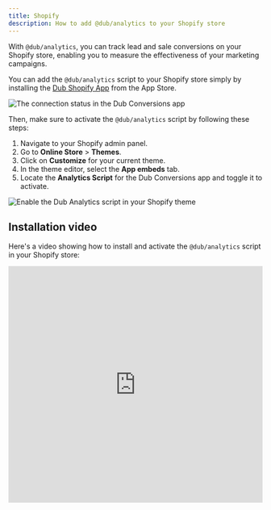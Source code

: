 ```yaml
---
title: Shopify
description: How to add @dub/analytics to your Shopify store
---
```



With `@dub/analytics`, you can track lead and sale conversions on your Shopify store, enabling you to measure the effectiveness of your marketing campaigns.

You can add the `@dub/analytics` script to your Shopify store simply by installing the [Dub Shopify App](https://d.to/shopify/app) from the App Store.

<Frame>
  <img
    src="/images/shopify/shopify-app.png"
    alt="The connection status in the Dub Conversions app"
  />
</Frame>

Then, make sure to activate the `@dub/analytics` script by following these steps:

1. Navigate to your Shopify admin panel.
2. Go to **Online Store** > **Themes**.
3. Click on **Customize** for your current theme.
4. In the theme editor, select the **App embeds** tab.
5. Locate the **Analytics Script** for the Dub Conversions app and toggle it to activate.

<Frame>
  <img
    src="/images/shopify/shopify-enable-tracking-script.png"
    alt="Enable the Dub Analytics script in your Shopify theme"
  />
</Frame>

<DubClientInstallVerify />

## Installation video

Here's a video showing how to install and activate the `@dub/analytics` script in your Shopify store:

<iframe
  width="100%"
  height="469px"
  className="rounded-xl"
  src="https://www.loom.com/embed/936970b8db5b41488657fa92ffec384a?sid=04030975-6d7e-4126-8487-a1d9a3095efc"
  title="Loom video player"
  frameborder="0"
  allow="accelerometer; autoplay; clipboard-write; encrypted-media; gyroscope; picture-in-picture; web-share"
  referrerpolicy="strict-origin-when-cross-origin"
  allowfullscreen
/>
